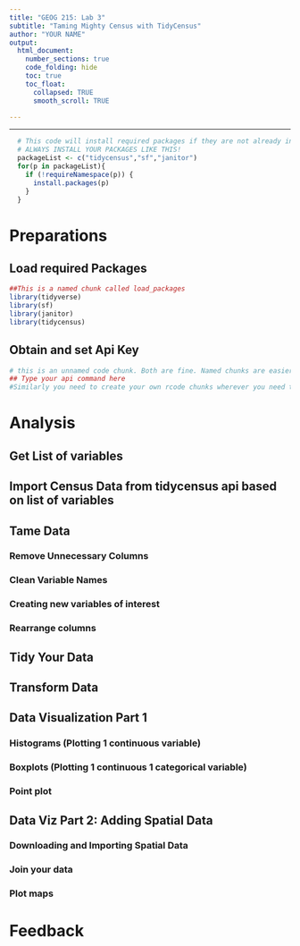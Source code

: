 ```yaml
---
title: "GEOG 215: Lab 3"
subtitle: "Taming Mighty Census with TidyCensus"
author: "YOUR NAME"
output: 
  html_document:
    number_sections: true
    code_folding: hide
    toc: true
    toc_float:
      collapsed: TRUE
      smooth_scroll: TRUE

---
```


******


```r
  # This code will install required packages if they are not already installed
  # ALWAYS INSTALL YOUR PACKAGES LIKE THIS!
  packageList <- c("tidycensus","sf","janitor")
  for(p in packageList){
    if (!requireNamespace(p)) {
      install.packages(p)
    }
  }
```


# Preparations

## Load required Packages

```r
##This is a named chunk called load_packages
library(tidyverse)
library(sf)
library(janitor)
library(tidycensus)
```

## Obtain and set Api Key
```r
# this is an unnamed code chunk. Both are fine. Named chunks are easier to debug.
## Type your api command here
#Similarly you need to create your own rcode chunks wherever you need to write code
```



# Analysis


## Get List of variables



## Import Census Data from tidycensus api based on list of variables



## Tame Data

### Remove Unnecessary Columns

### Clean Variable Names

### Creating new variables of interest

### Rearrange columns




## Tidy Your Data






## Transform Data





## Data Visualization Part 1



### Histograms (Plotting 1 continuous variable)


### Boxplots (Plotting 1 continuous 1 categorical variable)

### Point plot




##  Data Viz Part 2: Adding Spatial Data

### Downloading and Importing Spatial Data

### Join your data

### Plot maps





# Feedback

